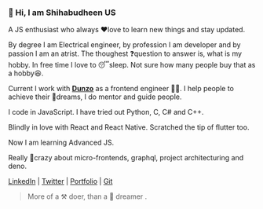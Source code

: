 ### 👋 Hi, I am Shihabudheen US 

A JS enthusiast who always ♥️love to learn new things and stay updated. 

By degree I am Electrical engineer, by profession I am developer and by passion I am an atrist. The thoughest ❓question to answer is, what is my hobby. In free time I love to 😴sleep. Not sure how many people buy that as a hobby😆. 

Current I work with **[Dunzo](https://www.dunzo.com/)** as a frontend engineer 👨‍💻. I help people to achieve their 🚀dreams, I do mentor and guide people. 

I code in JavaScript. I have tried out Python, C, C# and C++.

Blindly in love with React and React Native. Scratched the tip of flutter too.

Now I am learning Advanced JS. 

Really 🤯crazy about micro-frontends, graphql, project architecturing and deno.

[LinkedIn](https://www.linkedin.com/in/shihabus/) | [Twitter](https://twitter.com/type___error) | [Portfolio](https://shihabuudheen.wixsite.com/resume) | [Git](https://github.com/shihabus)

> More of a ⚒️ doer, than a 🌈 dreamer  .


